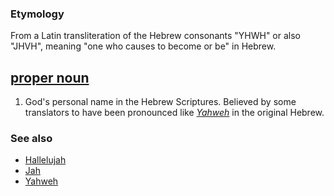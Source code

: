 === Etymology ===
From a Latin transliteration of the Hebrew consonants "YHWH" or also "JHVH", meaning "one who causes to become or be" in Hebrew.

== [[proper noun]] ==
#God's personal name in the Hebrew Scriptures. Believed by some translators to have been pronounced like ''[[Yahweh]]'' in the original Hebrew. 

=== See also ===
*[[Hallelujah]]
*[[Jah]]
*[[Yahweh]]